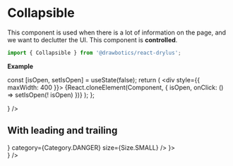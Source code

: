 


# Collapsible
This component is used when there is a lot of information on the page, and we want to declutter the UI. This component is __controlled__.
```jsx
import { Collapsible } from '@drawbotics/react-drylus';
```

__Example__

  const [isOpen, setIsOpen] = useState(false);
  return (
    <div style={{ maxWidth: 400 }}>
      {React.cloneElement(Component, { isOpen, onClick: () => setIsOpen(! isOpen) })}
    </div>
  );
};


<Playground component={Collapsible}>
  <ControlledField component={
    <Collapsible title="Some information">
      <div style={{ background: 'red', height: 150 }} />
    </Collapsible>
  } />
</Playground>


## With leading and trailing

<Playground>
  <ControlledField component={
    <Collapsible
      title="Some information"
      icon="globe"
      trailing={
        <Button leading={<Icon name="trash" />} category={Category.DANGER} size={Size.SMALL} />
      }>
      <div style={{ background: 'red', height: 150 }} />
    </Collapsible>
  } />
</Playground>